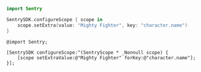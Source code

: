 ```swift {tabTitle:"Swift"}
import Sentry

SentrySDK.configureScope { scope in
    scope.setExtra(value: "Mighty Fighter", key: "character.name")
}
```

```objc {tabTitle:"Objective-C"}
@import Sentry;

[SentrySDK configureScope:^(SentryScope * _Nonnull scope) {
    [scope setExtraValue:@"Mighty Fighter" forKey:@"character.name"];
}];
```
